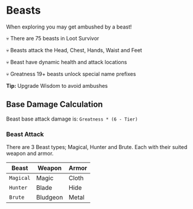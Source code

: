 # Beasts

When exploring you may get ambushed by a beast!

💀 There are 75 beasts in Loot Survivor

💀 Beasts attack the Head, Chest, Hands, Waist and Feet

💀 Beast have dynamic health and attack locations

💀 Greatness 19+ beasts unlock special name prefixes

**Tip:**
Upgrade Wisdom to avoid ambushes

## Base Damage Calculation

Beast base attack damage is:
`Greatness * (6 - Tier)`

### Beast Attack

There are 3 Beast types; Magical, Hunter and Brute. Each with their suited weapon and armor.

| Beast     | Weapon   | Armor |
| --------- | -------- | ----- |
| `Magical` | Magic    | Cloth |
| `Hunter`  | Blade    | Hide  |
| `Brute`   | Bludgeon | Metal |
